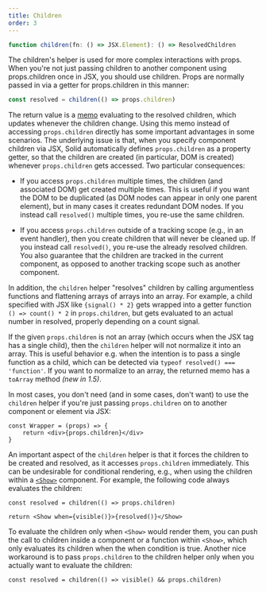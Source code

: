 ```yaml
---
title: Children
order: 3
---
```


```ts
function children(fn: () => JSX.Element): () => ResolvedChildren
```

The children's helper is used for more complex interactions with props. When you're not just passing children to another component using props.children once in JSX, you should use children. Props are normally passed in via a getter for props.children in this manner:

```ts
const resolved = children(() => props.children)
```

The return value is a [memo](/references/api-reference/basic-reactivity/createMemo) evaluating to the resolved children, which updates whenever the children change. Using this memo instead of accessing `props.children` directly has some important advantages in some scenarios. The underlying issue is that, when you specify component children via JSX, Solid automatically defines `props.children` as a property getter, so that the children are created (in particular, DOM is created) whenever `props.children` gets accessed. Two particular consequences:

- If you access `props.children` multiple times, the children (and associated DOM) get created multiple times. This is useful if you want the DOM to be duplicated (as DOM nodes can appear in only one parent element), but in many cases it creates redundant DOM nodes. If you instead call `resolved()` multiple times, you re-use the same children.

- If you access `props.children` outside of a tracking scope (e.g., in an event handler), then you create children that will never be cleaned up. If you instead call `resolved()`, you re-use the already resolved children. You also guarantee that the children are tracked in the current component, as opposed to another tracking scope such as another component.

In addition, the `children` helper "resolves" children by calling argumentless functions and flattening arrays of arrays into an array. For example, a child specified with JSX like `{signal() * 2}` gets wrapped into a getter function `() => count() * 2` in `props.children`, but gets evaluated to an actual number in resolved, properly depending on a count signal.

If the given `props.children` is not an array (which occurs when the JSX tag has a single child), then the `children` helper will not normalize it into an array. This is useful behavior e.g. when the intention is to pass a single function as a child, which can be detected via `typeof resolved() === 'function'`. If you want to normalize to an array, the returned memo has a `toArray` method _(new in 1.5)_.

In most cases, you don't need (and in some cases, don't want) to use the `children` helper if you're just passing `props.children` on to another component or element via JSX:

```tsx
const Wrapper = (props) => {
	return <div>{props.children}</div>
}
```

An important aspect of the `children` helper is that it forces the children to be created and resolved, as it accesses `props.children` immediately. This can be undesirable for conditional rendering, e.g., when using the children within a [`<Show>`](/references/api-reference/control-flow/show) component. For example, the following code always evaluates the children:

```tsx
const resolved = children(() => props.children)

return <Show when={visible()}>{resolved()}</Show>
```

To evaluate the children only when `<Show>` would render them, you can push the call to children inside a component or a function within `<Show>`, which only evaluates its children when the when condition is true. Another nice workaround is to pass `props.children` to the children helper only when you actually want to evaluate the children:

```tsx
const resolved = children(() => visible() && props.children)
```
